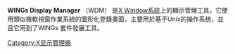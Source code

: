 {{unreferenced|time=2013-08-18T05:28:03+00:00}}
{{NoteTA|G1=IT}}
'''WINGs Display Manager''' （WDM） 是[[X_Window系統|X Window系統]]上的顯示管理工具，它使用類似微軟視窗作業系統的圖形化登錄畫面，主要用於基于Unix的操作系统，並且它用到了WINGs 套件發展工具。

[[Category:X显示管理器|Category:X显示管理器]]